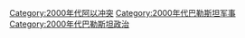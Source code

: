 [[Category:2000年代阿以冲突|Category:2000年代阿以冲突]]
[[Category:2000年代巴勒斯坦军事|Category:2000年代巴勒斯坦军事]]
[[Category:2000年代巴勒斯坦政治|Category:2000年代巴勒斯坦政治]]